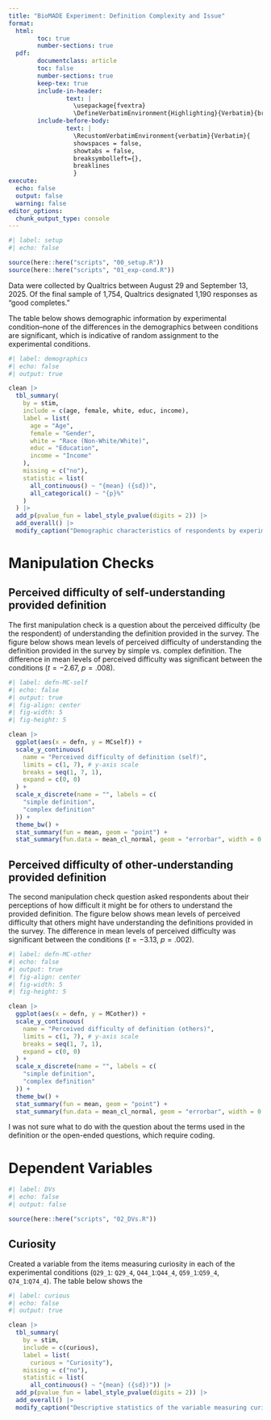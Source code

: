 ```yaml
---
title: "BioMADE Experiment: Definition Complexity and Issue"
format: 
  html:
        toc: true
        number-sections: true
  pdf:
        documentclass: article
        toc: false
        number-sections: true
        keep-tex: true
        include-in-header:
                text: |
                  \usepackage{fvextra}
                  \DefineVerbatimEnvironment{Highlighting}{Verbatim}{breaklines,commandchars=\\\{\}}
        include-before-body: 
                text: |
                  \RecustomVerbatimEnvironment{verbatim}{Verbatim}{
                  showspaces = false,
                  showtabs = false,
                  breaksymbolleft={},
                  breaklines
                  }
execute: 
  echo: false
  output: false
  warning: false
editor_options: 
  chunk_output_type: console
---
```


```r
#| label: setup
#| echo: false

source(here::here("scripts", "00_setup.R"))
source(here::here("scripts", "01_exp-cond.R"))

```

Data were collected by Qualtrics between August 29 and September 13, 2025. Of the final sample of 1,754, Qualtrics designated 1,190 responses as "good completes."

The table below shows demographic information by experimental condition--none of the differences in the demographics between conditions are significant, which is indicative of random assignment to the experimental conditions.

```r
#| label: demographics
#| echo: false
#| output: true

clean |>
  tbl_summary(
    by = stim,
    include = c(age, female, white, educ, income),
    label = list(
      age = "Age",
      female = "Gender",
      white = "Race (Non-White/White)",
      educ = "Education",
      income = "Income"
    ),
    missing = c("no"),
    statistic = list(
      all_continuous() ~ "{mean} ({sd})",
      all_categorical() ~ "{p}%"
    )
  ) |>
  add_p(pvalue_fun = label_style_pvalue(digits = 2)) |>
  add_overall() |>
  modify_caption("Demographic characteristics of respondents by experimental condition.")

```

# Manipulation Checks
## Perceived difficulty of self-understanding provided definition

The first manipulation check is a question about the perceived difficulty (be the respondent) of understanding the definition provided in the survey. The figure below shows mean levels of perceived difficulty of understanding the definition provided in the survey by simple vs. complex definition. The difference in mean levels of perceived difficulty was significant between the conditions ($t = -2.67$, $p = .008$).

```r
#| label: defn-MC-self
#| echo: false
#| output: true
#| fig-align: center
#| fig-width: 5
#| fig-height: 5

clean |>
  ggplot(aes(x = defn, y = MCself)) +
  scale_y_continuous(
    name = "Perceived difficulty of definition (self)",
    limits = c(1, 7), # y-axis scale
    breaks = seq(1, 7, 1),
    expand = c(0, 0)
  ) +
  scale_x_discrete(name = "", labels = c(
    "simple definition",
    "complex definition"
  )) +
  theme_bw() +
  stat_summary(fun = mean, geom = "point") +
  stat_summary(fun.data = mean_cl_normal, geom = "errorbar", width = 0.2)

```

## Perceived difficulty of other-understanding provided definition

The second manipulation check question asked respondents about their perceptions of how difficult it might be for others to understand the provided definition. The figure below shows mean levels of perceived difficulty that others might have understanding the definitions provided in the survey. The difference in mean levels of perceived difficulty was significant between the conditions ($t = -3.13$, $p = .002$).

```r
#| label: defn-MC-other
#| echo: false
#| output: true
#| fig-align: center
#| fig-width: 5
#| fig-height: 5

clean |>
  ggplot(aes(x = defn, y = MCother)) +
  scale_y_continuous(
    name = "Perceived difficulty of definition (others)",
    limits = c(1, 7), # y-axis scale
    breaks = seq(1, 7, 1),
    expand = c(0, 0)
  ) +
  scale_x_discrete(name = "", labels = c(
    "simple definition",
    "complex definition"
  )) +
  theme_bw() +
  stat_summary(fun = mean, geom = "point") +
  stat_summary(fun.data = mean_cl_normal, geom = "errorbar", width = 0.2)

```

I was not sure what to do with the question about the terms used in the definition or the open-ended questions, which require coding.

# Dependent Variables

```r
#| label: DVs
#| echo: false
#| output: false

source(here::here("scripts", "02_DVs.R"))

```

## Curiosity

Created a variable from the items measuring curiosity in each of the experimental conditions (`Q29_1`: `Q29_4`, `Q44_1`:`Q44_4`, `Q59_1`:`Q59_4`, `Q74_1`:`Q74_4`). The table below shows the 

```r
#| label: curious
#| echo: false
#| output: true

clean |>
  tbl_summary(
    by = stim,
    include = c(curious),
    label = list(
      curious = "Curiosity"),
    missing = c("no"),
    statistic = list(
      all_continuous() ~ "{mean} ({sd})")) |>
  add_p(pvalue_fun = label_style_pvalue(digits = 2)) |>
  add_overall() |>
  modify_caption("Descriptive statistics of the variable measuring curiosity post-exposure to the stimulus.")

```